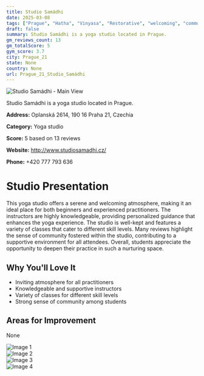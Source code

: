 ```yaml
---
title: Studio Samádhi
date: 2025-03-08
tags: ["Prague", "Hatha", "Vinyasa", "Restorative", "welcoming", "community-oriented", "Prague 21"]  
draft: false
summary: Studio Samádhi is a yoga studio located in Prague.
gm_reviews_count: 13
gm_totalScore: 5
gym_score: 3.7
city: Prague_21
state: None
country: None
url: Prague_21_Studio_Samádhi
---
```


<div className="aspect-[16/9] relative my-8">
  <img 
    src="https://lh5.googleusercontent.com/p/AF1QipPAB_AtO4FEjuzMJmoFIN4m1JCIrBXeQjFlsYNJ=w1920-h1080-k-no"
    alt="Studio Samádhi - Main View"
    className="object-cover absolute inset-0 w-full h-full rounded-lg"
  />
</div>

Studio Samádhi is a yoga studio located in Prague.

**Address:** Oplanská 2614, 190 16 Praha 21, Czechia

**Category:** Yoga studio

**Score:** 5 based on 13 reviews

**Website:** http://www.studiosamadhi.cz/

**Phone:** +420 777 793 636

# Studio Presentation

This yoga studio offers a serene and welcoming atmosphere, making it an ideal place for both beginners and experienced practitioners. The instructors are highly knowledgeable, providing personalized guidance that enhances the yoga experience. The studio is well-kept and features a variety of classes that cater to different skill levels. Many reviews highlight the sense of community fostered within the studio, contributing to a supportive environment for all attendees. Overall, students appreciate the opportunity to deepen their practice in such a nurturing space.

## Why You'll Love It

- Inviting atmosphere for all practitioners
- Knowledgeable and supportive instructors
- Variety of classes for different skill levels
- Strong sense of community among students

## Areas for Improvement

None

<div className="grid grid-cols-1 xl:grid-cols-2 gap-4 my-8">
<div className="aspect-[4/3] relative"><img src="https://lh3.googleusercontent.com/p/AF1QipOf6XajiPVh-ltBig9j9Sd7LpqiRga3QkpJFqqc=w1920-h1080-k-no" alt="Image 1" className="object-cover absolute inset-0 w-full h-full rounded-lg" /></div>
<div className="aspect-[4/3] relative"><img src="https://lh5.googleusercontent.com/p/AF1QipO0FriXqOxyQ0B_drP_X18ZKr2oIAnTxA3_iH75=w1920-h1080-k-no" alt="Image 2" className="object-cover absolute inset-0 w-full h-full rounded-lg" /></div>
<div className="aspect-[4/3] relative"><img src="https://lh5.googleusercontent.com/p/AF1QipO1tGRsSMjaB7hboIhdsZFI0OWG2XLCLjUfaEWO=w1920-h1080-k-no" alt="Image 3" className="object-cover absolute inset-0 w-full h-full rounded-lg" /></div>
<div className="aspect-[4/3] relative"><img src="https://lh5.googleusercontent.com/p/AF1QipNA_I5OUHEtvfySzHxLomzsqiXC8w74-rLa_6nf=w1920-h1080-k-no" alt="Image 4" className="object-cover absolute inset-0 w-full h-full rounded-lg" /></div>
</div>